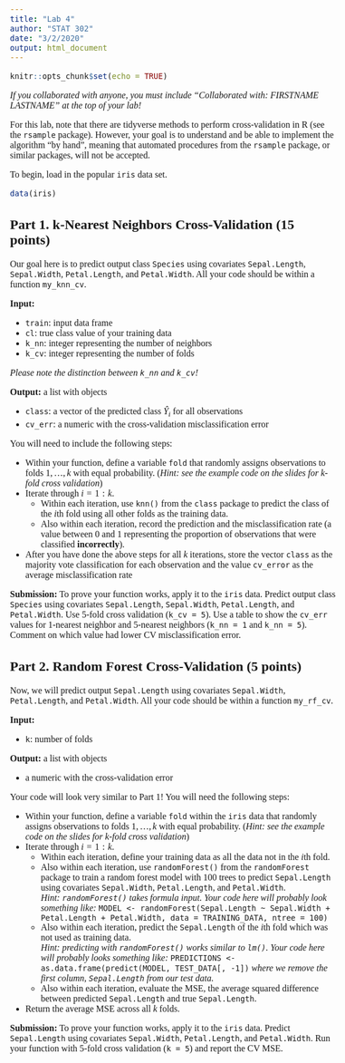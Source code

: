 ```yaml
---
title: "Lab 4"
author: "STAT 302"
date: "3/2/2020"
output: html_document
---
```

<!--- Begin styling code. --->
<style type="text/css">
/* Whole document: */
body{
  font-family: "Palatino Linotype", "Book Antiqua", Palatino, serif;
  font-size: 12pt;
}
h1.title {
  font-size: 38px;
  text-align: center;
}
h4.author {
  font-size: 18px;
  text-align: center;
}
h4.date {
  font-size: 18px;
  text-align: center;
}
</style>
<!--- End styling code. --->



```r
knitr::opts_chunk$set(echo = TRUE)
```

*If you collaborated with anyone, you must include "Collaborated with: FIRSTNAME LASTNAME" at the top of your lab!*

For this lab, note that there are tidyverse methods to perform cross-validation in R (see the `rsample` package). However, your goal is to understand and be able to implement the algorithm "by hand", meaning  that automated procedures from the `rsample` package, or similar packages, will not be accepted.

To begin, load in the popular `iris` data set.

```r
data(iris)
```

## Part 1. k-Nearest Neighbors Cross-Validation (15 points)

Our goal here is to predict output class `Species` using covariates `Sepal.Length`, `Sepal.Width`, `Petal.Length`, and `Petal.Width`.
All your code should be within a function `my_knn_cv`.

**Input:**

  * `train`: input data frame
  * `cl`: true class value of your training data
  * `k_nn`: integer representing the number of neighbors
  * `k_cv`: integer representing the number of folds
  
*Please note the distinction between `k_nn` and `k_cv`!*

**Output:** a list with objects

  * `class`: a vector of the predicted class $\hat{Y}_{i}$ for all observations
  * `cv_err`: a numeric with the cross-validation misclassification error


You will need to include the following steps:

* Within your function, define a variable `fold` that randomly assigns observations to folds $1,\ldots,k$ with equal probability. (*Hint: see the example code on the slides for k-fold cross validation*)
* Iterate through $i = 1:k$. 
  * Within each iteration, use `knn()` from the `class` package to predict the class of the $i$th fold using all other folds as the training data.
  * Also within each iteration, record the prediction and the misclassification rate (a value between 0 and 1 representing the proportion of observations that were classified **incorrectly**).
* After you have done the above steps for all $k$ iterations, store the vector `class` as the majority vote classification for each observation and the value `cv_error` as the average misclassification rate

**Submission:** To prove your function works, apply it to the `iris` data. Predict output class `Species` using covariates `Sepal.Length`, `Sepal.Width`, `Petal.Length`, and `Petal.Width`. Use $5$-fold cross validation (`k_cv = 5`). Use a table to show the `cv_err` values for 1-nearest neighbor and 5-nearest neighbors (`k_nn = 1` and `k_nn = 5`). Comment on which value had lower CV misclassification error.

## Part 2. Random Forest Cross-Validation (5 points)

Now, we will predict output `Sepal.Length` using covariates `Sepal.Width`, `Petal.Length`, and `Petal.Width`.
All your code should be within a function `my_rf_cv`.

**Input:**

  * `k`: number of folds

**Output:** a list with objects

  * a numeric with the cross-validation error
  
Your code will look very similar to Part 1! You will need the following steps: 

* Within your function, define a variable `fold` within the `iris` data that randomly assigns observations to folds $1,\ldots,k$ with equal probability. (*Hint: see the example code on the slides for k-fold cross validation*)
* Iterate through $i = 1:k$. 
  * Within each iteration, define your training data as all the data not in the $i$th fold.
  * Also within each iteration, use `randomForest()` from the `randomForest` package to train a random forest model with $100$ trees to predict `Sepal.Length` using covariates `Sepal.Width`, `Petal.Length`, and `Petal.Width`. <br>
*Hint: `randomForest()` takes formula input. Your code here will probably look something like: *
`MODEL <- randomForest(Sepal.Length ~ Sepal.Width + Petal.Length + Petal.Width, data = TRAINING_DATA, ntree = 100)`
  * Also within each iteration, predict the `Sepal.Length` of the $i$th fold which was not used as training data. <br>
  *Hint: predicting with `randomForest()` works similar to `lm()`. Your code here will probably looks something like: *
  `PREDICTIONS <- as.data.frame(predict(MODEL, TEST_DATA[, -1])`
  *where we remove the first column, `Sepal.Length` from our test data.*
  * Also within each iteration, evaluate the MSE, the average squared difference between predicted `Sepal.Length` and true `Sepal.Length`.
* Return the average MSE across all $k$ folds.

**Submission:** 
To prove your function works, apply it to the `iris` data. Predict `Sepal.Length` using covariates `Sepal.Width`, `Petal.Length`, and `Petal.Width`. 
Run your function with $5$-fold cross validation (`k = 5`) and report the CV MSE.
